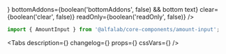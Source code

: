 

<Meta title='Components/Forms/Inputs/AmountInput' component={AmountInput} id='AmountInput' />

<!-- Canvas -->

<Story name='AmountInput'>
    <AmountInput
        value={number('value', null)}
        currency={text('currency', 'RUR')}
        suffix={text('suffix', undefined)}
        integerLength={number('integerLength', 9)}
        minority={number('minority', 100)}
        integersOnly={boolean('integersOnly', false)}
        positiveOnly={boolean('positiveOnly', true)}
        bold={boolean('bold', true)}
        block={boolean('block', false)}
        size={select('size', ['s', 'm', 'l', 'xl'], 's')}
        disabled={boolean('disabled', false)}
        placeholder={text('placeholder', undefined)}
        label={text('label', '')}
        hint={text('hint', '')}
        error={text('error', '')}
        leftAddons={boolean('leftAddons', false) && <StarMIcon />}
        bottomAddons={boolean('bottomAddons', false) && <span>bottom text</span>}
        clear={boolean('clear', false)}
        readOnly={boolean('readOnly', false)}
    />
</Story>

<!-- Docs -->

<ComponentHeader
    name='AmountInput'
    version={version}
    package='@alfalab/core-components/amount-input'
/>

```jsx
import { AmountInput } from '@alfalab/core-components/amount-input';
```

<Tabs
    description={<Description />}
    changelog={<Changelog />}
    props={<ArgsTable of={AmountInputTS} />}
    cssVars={<CssVars css={styles} />}
/>
